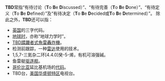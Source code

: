 '''TBD'''常指“有待讨论（'''T'''o '''B'''e '''D'''iscussed）”、“有待完善（'''T'''o '''B'''e '''D'''one）”、“有待定义（'''T'''o '''B'''e '''D'''efined）”及“有待决定（'''T'''o '''B'''e '''D'''ecided或'''T'''o '''B'''e '''D'''etermined）”。
除此之外，'''TBD'''还可以指：

*[[英国|英国]]{{tsl|en|Three Bridges railway station|三橋火车站}}的三字代码。
*[[地球时|地球时]]，亦称“地球力学时”。
*[[TBD蹂躪者式魚雷轟炸機|TBD蹂躪者式魚雷轟炸機]]。
*检测前跟踪，一种[[雷达|雷达]]使用的技术。
*1,5,7-三氮杂二环[4.4.0]癸-5-烯，有机可溶强碱。
*鱼雷艇[[驱逐舰|驱逐舰]]。
*[[哥伦比亚|哥伦比亚]]延比基机场的[[机场代码|代码]]。
*TBD台，[[美国|美国]][[华盛顿特区|华盛顿特区]]电视台。

{{disambig|cat=三字拉丁字母縮寫消歧義}}